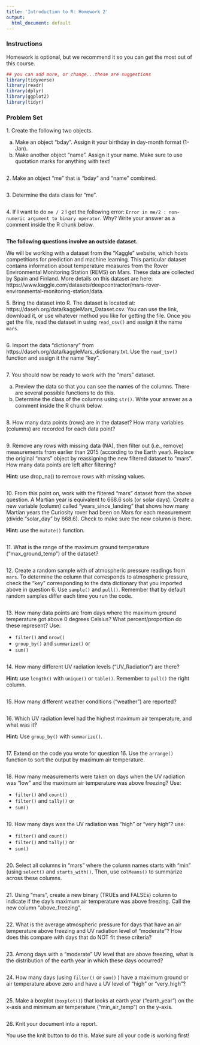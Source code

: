 ```yaml
---
title: 'Introduction to R: Homework 2'
output:
  html_document: default
---
```


### **Instructions**

Homework is optional, but we recommend it so you can get the most out of this course.

```r
## you can add more, or change...these are suggestions
library(tidyverse)
library(readr)
library(dplyr)
library(ggplot2)
library(tidyr)
```


### **Problem Set**

1\. Create the following two objects.

(a) Make an object "bday". Assign it your birthday in day-month format (1-Jan). 
(b) Make another object "name". Assign it your name. Make sure to use quotation marks for anything with text!

```r

```


2\. Make an object "me" that is "bday" and "name" combined.

```r

```


3\. Determine the data class for "me".

```r

```


4\. If I want to do `me / 2` I get the following error: `Error in me/2 : non-numeric argument to binary operator`. Why? Write your answer as a comment inside the R chunk below.

```r

```


**The following questions involve an outside dataset.** 

We will be working with a dataset from the "Kaggle" website, which hosts competitions for prediction and machine learning. This particular dataset contains information about temperature measures from the Rover Environmental Monitoring Station (REMS) on Mars. These data are collected by Spain and Finland. More details on this dataset are here: https://www.kaggle.com/datasets/deepcontractor/mars-rover-environmental-monitoring-station/data.

5\. Bring the dataset into R. The dataset is located at: https://daseh.org/data/kaggleMars_Dataset.csv. You can use the link, download it, or use whatever method you like for getting the file. Once you get the file, read the dataset in using `read_csv()` and assign it the name `mars`.

```r

```


6\. Import the data "dictionary" from https://daseh.org/data/kaggleMars_dictionary.txt. Use the `read_tsv()` function and assign it the name "key". 

```r

```


7\. You should now be ready to work with the "mars" dataset.

(a) Preview the data so that you can see the names of the columns. There are several possible functions to do this.
(b) Determine the class of the columns using `str()`. Write your answer as a comment inside the R chunk below.

```r

```


8\. How many data points (rows) are in the dataset? How many variables (columns) are recorded for each data point? 

```r

```


9\. Remove any rows with missing data (NA), then filter out (i.e., remove) measurements from earlier than 2015 (according to the Earth year). Replace the original "mars" object by reassigning the new filtered dataset to "mars". How many data points are left after filtering?

**Hint:** use drop_na() to remove rows with missing values.

```r

```


10\. From this point on, work with the filtered "mars" dataset from the above question. A Martian year is equivalent to 668.6 sols (or solar days). Create a new variable (column) called "years_since_landing" that shows how many Martian years the Curiosity rover had been on Mars for each measurement (divide "solar_day" by 668.6). Check to make sure the new column is there.

**Hint:** use the `mutate()` function.

```r

```


11\. What is the range of the maximum ground temperature ("max_ground_temp") of the dataset?

```r
 
```


12\. Create a random sample with of atmospheric pressure readings from `mars`. To determine the column that corresponds to atmospheric pressure, check the "key" corresponding to the data dictionary that you imported above in question 6. Use `sample()` and `pull()`. Remember that by default random samples differ each time you run the code.

```r

```


13\. How many data points are from days where the maximum ground temperature got above 0 degrees Celsius? What percent/proportion do these represent? Use:

- `filter()` and `nrow()`
- `group_by()` and `summarize()` or
- `sum()`

```r

```


14\. How many different UV radiation levels ("UV_Radiation") are there?

**Hint:** use `length()` with `unique()` or `table()`. Remember to `pull()` the right column.

```r

```


15\. How many different weather conditions ("weather") are reported?

```r

```


16\. Which UV radiation level had the highest maximum air temperature, and what was it?

**Hint:** Use  `group_by()` with `summarize()`.

```r

```


17\. Extend on the code you wrote for question 16. Use the `arrange()` function to sort the output by maximum air temperature.

```r

```


18\. How many measurements were taken on days when the UV radiation was "low" and the maximum air temperature was above freezing? Use:

- `filter()` and `count()`
- `filter()` and `tally()` or
- `sum()`

```r

```


19\. How many days was the UV radiation was "high" or "very high"? use:

- `filter()` and `count()`
- `filter()` and `tally()` or
- `sum()`

```r

```


20\. Select all columns in "mars" where the column names starts with "min" (using `select()` and `starts_with()`. Then, use `colMeans()` to summarize across these columns.

```r

```


21\. Using "mars", create a new binary (TRUEs and FALSEs) column to indicate if the day's maximum air temperature was above freezing. Call the new column "above_freezing".

```r

```


22\. What is the average atmospheric pressure for days that have an air temperature above freezing and UV radiation level of "moderate"? How does this compare with days that do NOT fit these criteria?

```r

```


23\. Among days with a "moderate" UV level that are above freezing, what is the distribution of the earth year in which these days occurred?

```r

```


24\. How many days (using `filter()` or `sum()` ) have a maximum ground or air temperature above zero and have a UV level of "high" or "very_high"?

```r
 
```


25\. Make a boxplot (`boxplot()`) that looks at earth year ("earth_year") on the x-axis and minimum air temperature ("min_air_temp") on the y-axis.

```r
```


26\. Knit your document into a report.

You use the knit button to do this. Make sure all your code is working first!
